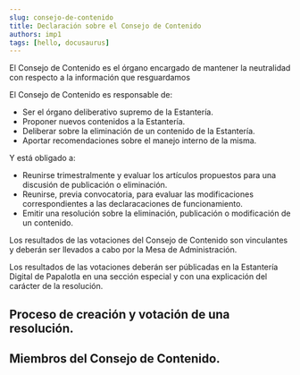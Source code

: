```yaml
---
slug: consejo-de-contenido
title: Declaración sobre el Consejo de Contenido
authors: imp1
tags: [hello, docusaurus]
---
```

El Consejo de Contenido es el órgano encargado de mantener la neutralidad con respecto a la información que resguardamos 

El Consejo de Contenido es responsable de:

- Ser el órgano deliberativo supremo de la Estantería.
- Proponer nuevos contenidos a la Estantería.
- Deliberar sobre la eliminación de un contenido de la Estantería.
- Aportar recomendaciones sobre el manejo interno de la misma.

Y está obligado a:

- Reunirse trimestralmente y evaluar los artículos propuestos para una discusión de publicación o eliminación.
- Reunirse, previa convocatoria, para evaluar las modificaciones correspondientes a las declaracaciones de funcionamiento.
- Emitir una resolución sobre la eliminación, publicación o modificación de un contenido.

Los resultados de las votaciones  del Consejo de Contenido son vinculantes y deberán ser llevados a cabo por la Mesa de Administración.

Los resultados de las votaciones deberán ser públicadas en la Estantería Digital de Papalotla en una sección especial y con una explicación del carácter de la resolución.

## Proceso de creación y votación de una resolución.

## Miembros del Consejo de Contenido.